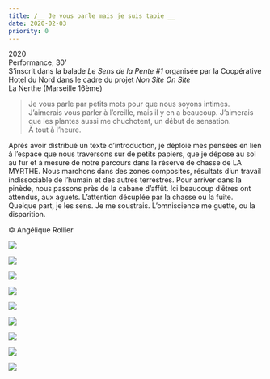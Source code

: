 ```yaml
---
title: /__ Je vous parle mais je suis tapie __
date: 2020-02-03
priority: 0
---
```

2020\
Performance, 30’\
S’inscrit dans la balade *Le Sens de la Pente #1* organisée par la Coopérative Hotel du Nord dans le cadre du projet *Non Site On Site*\
La Nerthe (Marseille 16ème)

> Je vous parle par petits mots pour que nous soyons intimes. J’aimerais vous parler à l’oreille, mais il y en a beaucoup. J’aimerais que les plantes aussi me chuchotent, un début de sensation.\
> À tout à l’heure.

Après avoir distribué un texte d’introduction, je déploie mes pensées en lien à l’espace que nous traversons sur de petits papiers, que je dépose au sol au fur et à mesure de notre parcours dans la réserve de chasse de LA MYRTHE. Nous marchons dans des zones composites, résultats d’un travail indissociable de l’humain et des autres terrestres. Pour arriver dans la pinède, nous passons près de la cabane d’affût. Ici beaucoup d’êtres ont attendus, aux aguets. L’attention décuplée par la chasse ou la fuite. Quelque part, je les sens. Je me soustrais. L’omniscience me guette, ou la disparition.



© Angélique Rollier

![](src/assets/images/projects/je-vous-parle-mais-je-suis-tapie/1-IMG_3425.jpg)

![](src/assets/images/projects/je-vous-parle-mais-je-suis-tapie/2-IMG_1349.jpg)

![](src/assets/images/projects/je-vous-parle-mais-je-suis-tapie/3-IMG_3475.jpg)

![](src/assets/images/projects/je-vous-parle-mais-je-suis-tapie/4-IMG_3454.jpg)

![](src/assets/images/projects/je-vous-parle-mais-je-suis-tapie/5-IMG_1350.jpg)

![](src/assets/images/projects/je-vous-parle-mais-je-suis-tapie/6-IMG_1352.jpg)

![](src/assets/images/projects/je-vous-parle-mais-je-suis-tapie/7-IMG_3486.jpg)

![](src/assets/images/projects/je-vous-parle-mais-je-suis-tapie/8-IMG_1403.jpg)

![](src/assets/images/projects/je-vous-parle-mais-je-suis-tapie/9-P1002233.jpg)

